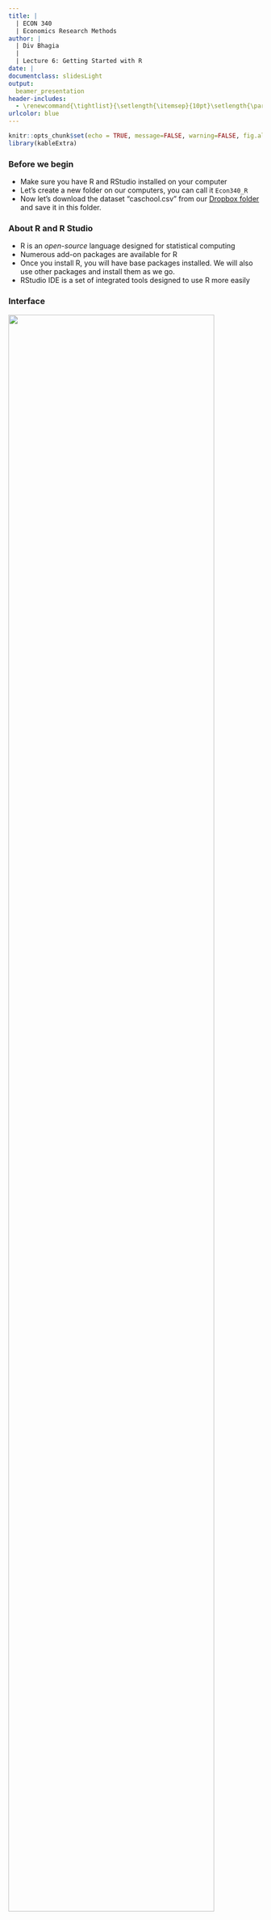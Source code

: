 ```yaml
---
title: |
  | ECON 340  
  | Economics Research Methods
author: |
  | Div Bhagia
  |
  | Lecture 6: Getting Started with R
date: |
documentclass: slidesLight
output:
  beamer_presentation
header-includes:
  - \renewcommand{\tightlist}{\setlength{\itemsep}{10pt}\setlength{\parskip}{0pt}}
urlcolor: blue
---
```


```r
knitr::opts_chunk$set(echo = TRUE, message=FALSE, warning=FALSE, fig.align="center")
library(kableExtra)
```

### Before we begin
-   Make sure you have R and RStudio installed on your computer
-   Let's create a new folder on our computers, you can call it `Econ340_R`
-   Now let's download the dataset "caschool.csv" from our [Dropbox folder](https://www.dropbox.com/sh/9x7ac4qwnddl650/AAAP1FdTpFp2rXyZ6t-9-qqTa?dl=0) and save it in this folder. 

### About R and R Studio
-   R is an *open-source* language designed for statistical computing 
-   Numerous add-on packages are available for R
-   Once you install R, you will have base packages installed. We will also use other packages and install them as we go. 
-   RStudio IDE is a set of integrated tools designed to use R more easily

### Interface
![](interface.png){width="90%"}

<!-- ### Getting Started
- Open RStudio and open the project `Econ340_R`:\
    File $\rightarrow$ Open Project $\rightarrow$ Select the folder `Econ340_R`
- An R project is simply a *working directory* with some additional details so you can pick up where you left easily
- Since we have this project open, R will save and retrieve files from this folder now
- It is good practice to keep all files (code, data, output, etc.) related to a project in one folder  -->

### Getting Started
-   To get started, let's create a new R Script:\
    File $\rightarrow$ New File $\rightarrow$ R Script
-   This should create a new untitled file in your window.
-   Save this file to the `Econ340_R` folder:\
    File $\rightarrow$ Save as $\rightarrow$ Type *getting_started* $\rightarrow$ Save
-   We will write all of our code in this script and execute it using the Run button on the top right
<!--  - From next time, you can also just click on the .Rproj file that got created in the folder to open the project -->


### Installing Packages
-   Let us now install our first package `TidyVerse`
- [TidyVerse](https://www.tidyverse.org/) is a collection of R packages that share an underlying design philosophy, grammar, and data structures
-   You only need to install a package once, so no need to do it again if you installed `TidyVerse` before
-   To install a package:
Tools $\rightarrow$ Install Packages $\rightarrow$ Install from Repository (CRAN) $\rightarrow$ Type *TidyVerse*
    
### Loading Packages
-   Once a package is installed you need to load it before you can use it, so at the top of your R script put the following command:
    ```r
    library(tidyverse)
    ```

### File Management
-   It is good practice to keep all files related to a project in one folder 
-   Essentially you want R to use this folder as your *working directory*
-   Working directory is the folder where R will save files and retrieve files from

### How to set the working directory
Three ways to set the working directory:

-   Option 1: Initialize R from this folder: click on the R script _in_ the folder to open RStudio
    -   Note: This doesn't work if RStudio is already running so quit it and then restart it again by clicking on the R script in the folder.
-   Option 2: Open the folder under *Files* on bottom-left in R Studio and click on: More $\rightarrow$ Set As Working Directory
-   Option 3: Manually tell R the directory (path) of this folder

### Option 3: Manually setting the path
```r
# Manually set directory
setwd("/Users/dbhagia/myfolder")
```

-   On a Mac, you can right click on any folder and click *Get Info* to get the path
-   On a Windows computer, you can find the location in the address bar on the top (replace "\\" with "/")
-   Alternatively, you can find your path by opening the folder under Files on bottom-left in R Studio and clicking: More $\rightarrow$ Copy Folder Path to Clipboard

### Importing Data
-   We can import data from all kinds of format in R
-   Some of the common formats in which data are stored are .xls, .xlsx, .csv
-   .xls and .xlsx are Microsoft Excel's native formats, however often data is stored in .csv files as the they are simpler
-   Data in R format has extension .rda or .Rdata 

### So Far
- You should have a folder on your computer with "caschool.csv" and "getting_started.R".
- In your R script, you shoud have the following commands
    ```r
    library(tidyverse)
    ```
- Run your code and make sure you do not get an error 
- You can select it and Run or use the dropdown next to Run and click Run All or use Source. *(If you just click Run, it will only execute the current line)* 


### Importing Data
To import the dataset:
```r
data <- read.csv("caschool.csv")
```
This data set consists of information on 420 elementary school districts in California from 1998-1999. 
&nbsp;

You can find the description of the variables in the accompanying codebook.

### Assignment Operator
-   The symbol $<-$ stands for the assignment operator
-   You can use shorcut Alt + - (Windows) or Option + - (Mac)\
    ```r
    data <- read.csv("caschool.csv")
    ```
- In the above code, we created a new object `data` and assigned the dataset we loaded using `read.csv()` to this object
- If your command ran succesfully, a new object called `data` should appear under the `Environment` (top-right) 

### Assignment Operator
```r
umm <- 2
umm <- "Hello"
umm
```
-   The first line of code above creates a new object `umm` and assigns value 2 to it.
-   The next line of code takes the existing object `umm` and assigns a new value to it.
-   Third line displays what is stored in object `umm`

### Exploring Data
-   Before doing anything too complicated, let's get a feel of the data
-   You can double click on the object `data` (or whatever you named it) under the `Environment` (top-right)
-   Or single click on the arrow on left of data to see the structure of the data (alternatively use `str()` command)
-   Some variables are stored as characters (`chr`), some as integers (`int`)

### Exploring Data
To see the list of variables:
```r
ls(data)
```
To summarize all variables in a dataset:
```r
summary(data)
```
To summarize a particular variable:
```r
summary(data$avginc)
```

### R Syntax
-   To call a variable we need to use `data$var_name` as multiple data objects can be loaded in R at the same time
-   Say we want to find the average math score
    ```r
    # Average math score
    mean(data$math_scr)
    ```
-   Can write comments using `#`
-   Try `median()` and `sd()` as well

### Help in R
-   To learn more about any function or it's arguments, one can type `?function_name` in the console.
-   For instance,
    ```r
    ?mean
    ```
-   This will open up the documentation for this section in the Help window (bottom-right).

### More on R Syntax
Nearly everything we do in R fits into one of three categories:

-   Create or overwrite an object (using the assignment operator $<-$)
-   Apply functions to objects
-   Look at objects

When we input arguments in the order the function lists them, no need to explicitly specify what argument we are referring to. 

### Exercise for you
- Create a new object called `mean_comp` that contains the mean of variable `computer`
- Create a new variable in the data frame `data` called `mean_comp` that contains the mean of `computer`

### Creating Objects
- You can create a new vector that contains numbers 1-5:
    ```r
    x1 <- c(1, 2, 3, 4, 5)
    ```
- To create `x2` that contains 0 and 100 on the left and right of `x1`, respectively 
    ```r
    x2 <- c(0, 1, 2, 3, 4, 5, 100)
    ```
- Alternatively
    ```r
    x2 <- c(0, x1, 100)
    ```

### Another exercise for you
- Use `?mean()` to figure out what the following code does:
    ```r
    mean(x2, 0.25)
    ```

### More on R Syntax
- Note that `mean(x2, 0.25)`  is equivalent to 
    ```r
    mean(x = x2, trim = 0.25)
    ```
- We can even write:
    ```r
    mean(trim = 0.25, x = x2)
    ```
If we follow the order, no need to explicitly refer to which argument and we can simply write `mean(x2, 0.25)`. 

### Few Last Words
-   Best way to learn a programming language is by using it
-   It is definitely challenging with a steep learning curve, but it is rewarding in the end
-   Internet is your friend (like you didn't know that!)
-   ChatGPT is helpful, but you still need to understand the programming language to reap its benefits.
-   Have fun while you are at it!
-   Next class: really cool things you can do in R :)
